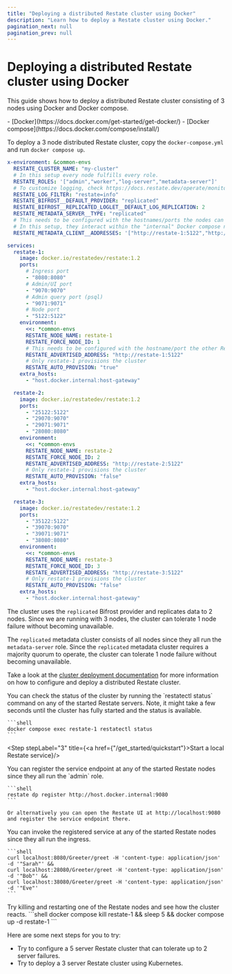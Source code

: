```yaml
---
title: "Deploying a distributed Restate cluster using Docker"
description: "Learn how to deploy a Restate cluster using Docker."
pagination_next: null
pagination_prev: null
---
```



# Deploying a distributed Restate cluster using Docker

This guide shows how to deploy a distributed Restate cluster consisting of 3 nodes using Docker and Docker compose.

<Admonition type="note" title="Prerequisites">
    - [Docker](https://docs.docker.com/get-started/get-docker/)
    - [Docker compose](https://docs.docker.com/compose/install/)
</Admonition>

<Step stepLabel="1" title="Deploy the Restate cluster using Docker">

To deploy a 3 node distributed Restate cluster, copy the `docker-compose.yml` and run `docker compose up`.

```yaml
x-environment: &common-envs
  RESTATE_CLUSTER_NAME: "my-cluster"
  # In this setup every node fulfills every role.
  RESTATE_ROLES: '["admin","worker","log-server","metadata-server"]'
  # To customize logging, check https://docs.restate.dev/operate/monitoring/logging
  RESTATE_LOG_FILTER: "restate=info"
  RESTATE_BIFROST__DEFAULT_PROVIDER: "replicated"
  RESTATE_BIFROST__REPLICATED_LOGLET__DEFAULT_LOG_REPLICATION: 2
  RESTATE_METADATA_SERVER__TYPE: "replicated"
  # This needs to be configured with the hostnames/ports the nodes can use to talk to each other.
  # In this setup, they interact within the "internal" Docker compose network setup.
  RESTATE_METADATA_CLIENT__ADDRESSES: '["http://restate-1:5122","http://restate-2:5122","http://restate-3:5122"]'

services:
  restate-1:
    image: docker.io/restatedev/restate:1.2
    ports:
      # Ingress port
      - "8080:8080"
      # Admin/UI port
      - "9070:9070"
      # Admin query port (psql)
      - "9071:9071"
      # Node port
      - "5122:5122"
    environment:
      <<: *common-envs
      RESTATE_NODE_NAME: restate-1
      RESTATE_FORCE_NODE_ID: 1
      # This needs to be configured with the hostname/port the other Restate nodes can use to talk to this node.
      RESTATE_ADVERTISED_ADDRESS: "http://restate-1:5122"
      # Only restate-1 provisions the cluster
      RESTATE_AUTO_PROVISION: "true"
    extra_hosts:
      - "host.docker.internal:host-gateway"

  restate-2:
    image: docker.io/restatedev/restate:1.2
    ports:
      - "25122:5122"
      - "29070:9070"
      - "29071:9071"
      - "28080:8080"
    environment:
      <<: *common-envs
      RESTATE_NODE_NAME: restate-2
      RESTATE_FORCE_NODE_ID: 2
      RESTATE_ADVERTISED_ADDRESS: "http://restate-2:5122"
      # Only restate-1 provisions the cluster
      RESTATE_AUTO_PROVISION: "false"
    extra_hosts:
      - "host.docker.internal:host-gateway"

  restate-3:
    image: docker.io/restatedev/restate:1.2
    ports:
      - "35122:5122"
      - "39070:9070"
      - "39071:9071"
      - "38080:8080"
    environment:
      <<: *common-envs
      RESTATE_NODE_NAME: restate-3
      RESTATE_FORCE_NODE_ID: 3
      RESTATE_ADVERTISED_ADDRESS: "http://restate-3:5122"
      # Only restate-1 provisions the cluster
      RESTATE_AUTO_PROVISION: "false"
    extra_hosts:
      - "host.docker.internal:host-gateway"
```

The cluster uses the `replicated` Bifrost provider and replicates data to 2 nodes.
Since we are running with 3 nodes, the cluster can tolerate 1 node failure without becoming unavailable.

The `replicated` metadata cluster consists of all nodes since they all run the `metadata-server` role.
Since the `replicated` metadata cluster requires a majority quorum to operate, the cluster can tolerate 1 node failure without becoming unavailable.

Take a look at the [cluster deployment documentation](/deploy/server/cluster) for more information on how to configure and deploy a distributed Restate cluster.

</Step>

<Step stepLabel="2" title="Check the cluster status">
    You can check the status of the cluster by running the `restatectl status` command on any of the started Restate servers.
    Note, it might take a few seconds until the cluster has fully started and the status is available.

    ```shell
    docker compose exec restate-1 restatectl status
    ```
</Step>

<Step stepLabel="3" title={<span><a href={"/get_started/quickstart"}>Start a local Restate service</a></span>}/>

<Step stepLabel="4" title="Register the service endpoint">
    You can register the service endpoint at any of the started Restate nodes since they all run the `admin` role.

    ```shell
    restate dp register http://host.docker.internal:9080
    ```

    Or alternatively you can open the Restate UI at http://localhost:9080 and register the service endpoint there.
</Step>

<Step stepLabel="5" title="Invoke the service">
    You can invoke the registered service at any of the started Restate nodes since they all run the ingress.

    ```shell
    curl localhost:8080/Greeter/greet -H 'content-type: application/json' -d '"Sarah"' &&
    curl localhost:28080/Greeter/greet -H 'content-type: application/json' -d '"Bob"' &&
    curl localhost:38080/Greeter/greet -H 'content-type: application/json' -d '"Eve"'
    ```
</Step>

<Step stepLabel="6" title="Kill and restart Restate servers">
    Try killing and restarting one of the Restate nodes and see how the cluster reacts.
    ```shell
    docker compose kill restate-1 &&
    sleep 5 &&
    docker compose up -d restate-1
    ```
</Step>

<Step end={true} stepLabel="🎉" title="Congratulations, you managed to run your first distributed Restate cluster and simulated some failures!"/>


Here are some next steps for you to try:

- Try to configure a 5 server Restate cluster that can tolerate up to 2 server failures.
- Try to deploy a 3 server Restate cluster using Kubernetes.
